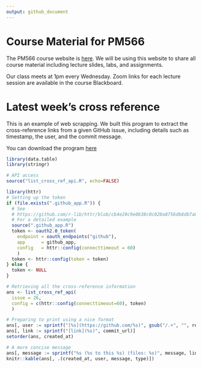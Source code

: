 ```yaml
---
output: github_document
---
```


# Course Material for PM566

The PM566 course website is [here](https://elastic-khorana-70231e.netlify.app/). We will be using this website to share all course material including lecture slides, labs, and assignments.

Our class meets at 1pm every Wednesday. Zoom links for each lecture session are available in the course Blackboard.

# Latest week's cross reference

This is an example of web scrapping. We built this program to extract the
cross-reference links from a given GitHub issue, including details such as timestamp,
the user, and the commit message.

You can download the program [here](list_cross_ref.R)

```r
library(data.table)
library(stringr)

# API access
source("list_cross_ref_api.R", echo=FALSE)
```


```r
library(httr)
# Setting up the token
if (file.exists(".github_app.R")) {
  # See
  # https://github.com/r-lib/httr/blob/cb4e20c9e0b38c0c020a8756db8db7a882288eaf/demo/oauth2-github.r
  # For a detailed example
  source(".github_app.R")
  token <- oauth2.0_token(
    endpoint = oauth_endpoints("github"),
    app      = github_app,
    config   = httr::config(connecttimeout = 60)
    )
  token <- httr::config(token = token)
} else {
  token <- NULL
}

# Retrieving all the cross-reference information
ans <- list_cross_ref_api(
  issue = 26,
  config = c(httr::config(connecttimeout=60), token)
  )
```


```r
# Preparing to print using a nice format
ans[, user := sprintf("[%s](https://github.com/%s)", gsub("/.+", "", repo), repo)]
ans[, link := sprintf("[link](%s)", commit_url)]
setorder(ans, created_at)

# A more concise message
ans[, message := sprintf("%s (%s to this %s) (files: %s)", message, link, type, files)]
knitr::kable(ans[, .(created_at, user, message, type)])
```

